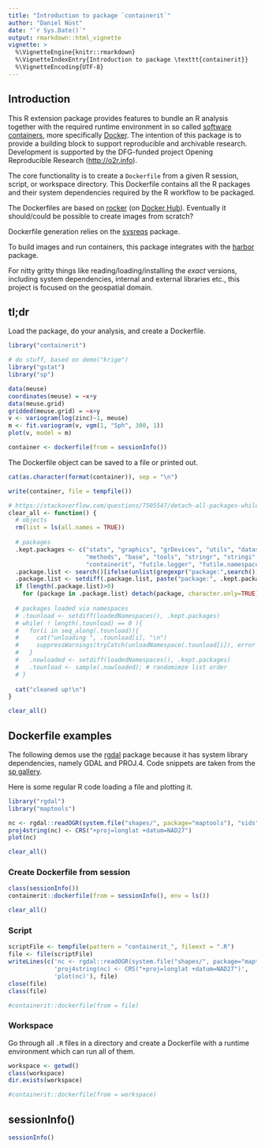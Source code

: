 ```yaml
---
title: "Introduction to package `containerit`"
author: "Daniel Nüst"
date: "`r Sys.Date()`"
output: rmarkdown::html_vignette
vignette: >
  %\VignetteEngine{knitr::rmarkdown}
  %\VignetteIndexEntry{Introduction to package \texttt{containerit}}
  %\VignetteEncoding{UTF-8}
---
```


<!-- Copyright 2018 Opening Reproducible Research (https://o2r.info) -->

## Introduction

This R extension package provides features to bundle an R analysis together with the required runtime environment in so called [software containers](https://en.wikipedia.org/wiki/Operating-system-level_virtualization), more specifically [Docker](http://docker.com/).
The intention of this package is to provide a building block to support reproducible and archivable research. Development is supported by the DFG-funded project Opening Reproducible Research ([http://o2r.info](https://o2r.info)).

The core functionality is to create a `Dockerfile` from a given R session, script, or workspace directory. This Dockerfile contains all the R packages and their system dependencies required by the R workflow to be packaged. 

The Dockerfiles are based on [rocker](https://github.com/rocker-org/rocker) (on [Docker Hub](https://hub.docker.com/u/rocker/)). Eventually it should/could be possible to create images from scratch?

Dockerfile generation relies on the [sysreqs](https://github.com/r-hub/sysreqs) package.

To build images and run containers, this package integrates with the [harbor](https://github.com/wch/harbor) package.

For nitty gritty things like reading/loading/installing the _exact_ versions, including system dependencies, internal and external libraries etc., this project is focused on the geospatial domain.

## tl;dr

Load the package, do your analysis, and create a Dockerfile.

```r
library("containerit")

# do stuff, based on demo("krige")
library("gstat")
library("sp")

data(meuse)
coordinates(meuse) = ~x+y
data(meuse.grid)
gridded(meuse.grid) = ~x+y
v <- variogram(log(zinc)~1, meuse)
m <- fit.variogram(v, vgm(1, "Sph", 300, 1))
plot(v, model = m)

container <- dockerfile(from = sessionInfo())
```

The Dockerfile object can be saved to a file or printed out.

```r
cat(as.character(format(container)), sep = "\n")
```

```r
write(container, file = tempfile())
```

```r
# https://stackoverflow.com/questions/7505547/detach-all-packages-while-working-in-r
clear_all <- function() {
  # objects
  rm(list = ls(all.names = TRUE))
  
  # packages
  .kept.packages <- c("stats", "graphics", "grDevices", "utils", "datasets",
                      "methods", "base", "tools", "stringr", "stringi",
                      "containerit", "futile.logger", "futile.namespaces", "futile.options", "lambda.r")
  .package.list <- search()[ifelse(unlist(gregexpr("package:",search()))==1,TRUE,FALSE)]
  .package.list <- setdiff(.package.list, paste("package:", .kept.packages, sep = ""))
  if (length(.package.list)>0)
    for (package in .package.list) detach(package, character.only=TRUE)
  
  # packages loaded via namespaces
  # .tounload <- setdiff(loadedNamespaces(), .kept.packages)
  # while( ! length(.tounload) == 0 ){
  #   for(i in seq_along(.tounload)){
  #     cat("unloading ", .tounload[i], "\n")
  #     suppressWarnings(tryCatch(unloadNamespace(.tounload[i]), error = function(x) return(NA)))
  #   }
  #   .nowloaded <- setdiff(loadedNamespaces(), .kept.packages)
  #   .tounload <- sample(.nowloaded); # randomimze list order
  # }
  
  cat("cleaned up!\n")
}

clear_all()
```

## Dockerfile examples

The following demos use the [rgdal](https://cran.r-project.org/web/packages/rgdal/index.html) package because it has system library dependencies, namely GDAL and PROJ.4. Code snippets are taken from the [sp gallery](http://edzer.github.io/sp/).

Here is some regular R code loading a file and plotting it.

```r
library("rgdal")
library("maptools")

nc <- rgdal::readOGR(system.file("shapes/", package="maptools"), "sids", verbose = FALSE)
proj4string(nc) <- CRS("+proj=longlat +datum=NAD27")
plot(nc)
```

```r
clear_all()
```

### Create Dockerfile from session

```r
class(sessionInfo())
containerit::dockerfile(from = sessionInfo(), env = ls())
```

```r
clear_all()
```

### Script

```r
scriptFile <- tempfile(pattern = "containerit_", fileext = ".R")
file <- file(scriptFile)
writeLines(c('nc <- rgdal::readOGR(system.file("shapes/", package="maptools"), "sids", verbose = FALSE)',
             'proj4string(nc) <- CRS("+proj=longlat +datum=NAD27")',
             'plot(nc)'), file)
close(file)
class(file)

#containerit::dockerfile(from = file)
```

### Workspace

Go through all `.R` files in a directory and create a Dockerfile with a runtime environment which can run all of them.

```r
workspace <- getwd()
class(workspace)
dir.exists(workspace)

#containerit::dockerfile(from = workspace)
```

## sessionInfo()

```r
sessionInfo()
```
